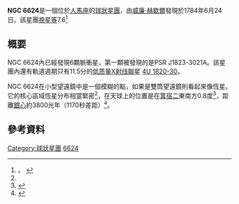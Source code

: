 {{Infobox globular cluster
| name = NGC 6624
| image = [[Image:NGC_6624_Hubble_WikiSky.jpg|300px]]
|caption= 球狀星團 NGC 6624。Credit : [[哈伯太空望遠鏡|Hubble Space Telescope]]
| epoch = [[J2000|J2000]]
| class = 
| ra = {{RA|18|23|41}}
| dec = {{DEC|−30|21|39}}
| dist_ly = 25.8 ± 1.1 [[光年|kly]]（7.9 ± 0.34 [[秒差距|kpc]]）
| appmag_v = 7.6
| size_v = 8.8 [[角分|arcminute]]s<ref name="O'Meara">{{cite book
 | last = O'Meara
 | first = Steve
 | authorlink = 
 | title = Steve O'Meara's Herschel 400 Observing Guide
 | publisher = Cambridge University Press
 | series = 
 | volume = 
 | edition = 
 | year = 2007
 | location = Cambridge
 | pages = 236
 | language = 
 | url = http://books.google.com.au/books?id=Nyh9fAC_tpIC&pg=PA236&dq=NGC+6624&hl=en&sa=X&ei=UhLEUeSpBofDkAXksoHQDQ&ved=0CDMQ6AEwAQ#v=onepage&q=NGC%206624&f=false
 | doi = 
 | id = 
 | isbn = 978-0-521-85893-9
 | mr = 
 | zbl = 
 | jfm = 
 | access-date = 2014-01-28
 | archive-date = 2014-02-03
 | archive-url = https://web.archive.org/web/20140203194806/http://books.google.com.au/books?id=Nyh9fAC_tpIC&pg=PA236&dq=NGC+6624&hl=en&sa=X&ei=UhLEUeSpBofDkAXksoHQDQ&ved=0CDMQ6AEwAQ#v=onepage&q=NGC%206624&f=false
 | dead-url = no
 }}</ref>

| constellation = [[人馬座|人馬座]]
| mass_kg = 
| mass_msol = 
| radius_ly = 
| v_hb = 
| metal_fe = -0.56 ± 0.27<ref name="Sofue"/>
| age = 
| notes = 
| names =
}}
'''NGC 6624'''是一個位於[[人馬座|人馬座]]的[[球狀星團|球狀星團]]，由[[威廉·赫歇爾|威廉·赫歇爾]]發現於1784年6月24日。該星團[[視星等|視星等]]7.6<ref name="O'Meara2">。
{{cite book
 | last = O'Meara
 | first = Stephen James
 | authorlink = 
 | title = Deep Sky Companions: Hidden Treasures
 | publisher = Cambridge University Press
 | series = 
 | volume = 
 | edition = 
 | year = 2007
 | location = 
 | pages = 452
 | language = 
 | url = http://books.google.com.au/books?id=a6VY0Q1zsJoC&pg=PA452&dq=NGC+6624&hl=en&sa=X&ei=UhLEUeSpBofDkAXksoHQDQ&ved=0CDgQ6AEwAg#v=onepage&q=NGC%206624&f=false
 | doi = 
 | id = 
 | isbn = 
 | mr = 
 | zbl = 
 | jfm = 
 | access-date = 2014-01-28
 | archive-date = 2014-02-03
 | archive-url = https://web.archive.org/web/20140203200456/http://books.google.com.au/books?id=a6VY0Q1zsJoC&pg=PA452&dq=NGC+6624&hl=en&sa=X&ei=UhLEUeSpBofDkAXksoHQDQ&ved=0CDgQ6AEwAg#v=onepage&q=NGC%206624&f=false
 | dead-url = no
 }}</ref>

==概要==
NGC 6624內已經發現6顆脈衝星，第一顆被發現的是PSR J1823-3021A。該星團內還有軌道週期只有11.5分的[[X射线联星#低质量X射线聯星|低质量X射线聯星]] [[4U_1820-30|4U 1820-30]]。

NGC 6624在小型望遠鏡中是一個模糊的點，如果是雙筒望遠鏡則看起來像恆星。它的核心區域恆星分布相當緊密<ref name="O'Meara"/>，在天球上的位置是在[[箕宿二|箕宿二]]東南方0.8度<ref name="Bakich">{{cite book
 | last = Bakich
 | first = Michael E.
 | authorlink = 
 | title = 1001 Celestial Wonders to See Before You Die: The Best Sky Objects for Star Gazers
 | publisher = Springer
 | series = 
 | volume = 
 | edition = 
 | year = 2010
 | location = 
 | pages = 249
 | language = 
 | url = http://books.google.com.au/books?id=qEhpS7d5ZdAC&pg=PA476&dq=NGC+6624&hl=en&sa=X&ei=UhLEUeSpBofDkAXksoHQDQ&ved=0CEcQ6AEwBQ#v=onepage&q=NGC%206624&f=false
 | doi = 10.1007/978-1-4419-1777-5
 | id = 
 | isbn = 978-1-4419-1776-8
 | mr = 
 | zbl = 
 | jfm = 
 | access-date = 2014-01-28
 | archive-date = 2014-02-03
 | archive-url = https://web.archive.org/web/20140203193712/http://books.google.com.au/books?id=qEhpS7d5ZdAC&pg=PA476&dq=NGC+6624&hl=en&sa=X&ei=UhLEUeSpBofDkAXksoHQDQ&ved=0CEcQ6AEwBQ#v=onepage&q=NGC%206624&f=false
 | dead-url = no
 }}</ref>，距離[[銀心|銀心]]約3800光年（1170秒差距）<ref name="Sofue">{{cite book
 | last = Sofue
 | first = Yoshiaki
 | authorlink = 祖父江義明
 | title = The Central Regions of the Galaxy and Galaxies
 | publisher = Kluwer Academic Publishers
 | series = 
 | volume = 
 | edition = 
 | date = 
 | location = Netherlands
 | pages = 37
 | language = 
 | url = http://books.google.com.au/books?id=ZDU6X1sYMlAC&pg=PA37&lpg=PA37&dq=NGC+6624&source=bl&ots=CeH1nAcIEt&sig=JhJjE79Q00FBrriYABHu4NByHro&hl=en&sa=X&ei=4BnEUbGZKsbDkwWr1YCAAw&ved=0CDcQ6AEwAjgK#v=onepage&q=NGC%206624&f=false
 | doi = 
 | id = 
 | isbn = 0-7923-5061-8
 | mr = 
 | zbl = 
 | jfm = 
 | access-date = 2014-01-28
 | archive-date = 2014-02-03
 | archive-url = https://web.archive.org/web/20140203193832/http://books.google.com.au/books?id=ZDU6X1sYMlAC&pg=PA37&lpg=PA37&dq=NGC+6624&source=bl&ots=CeH1nAcIEt&sig=JhJjE79Q00FBrriYABHu4NByHro&hl=en&sa=X&ei=4BnEUbGZKsbDkwWr1YCAAw&ved=0CDcQ6AEwAjgK#v=onepage&q=NGC%206624&f=false
 | dead-url = no
 }}</ref>。


==參考資料==
{{reflist}}

[[Category:球狀星團|Category:球狀星團]]
[[Category:人马座NGC天体|6624]]